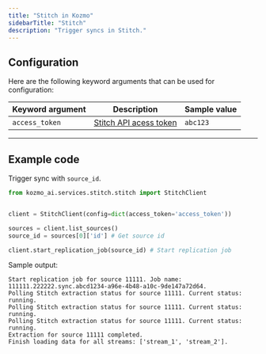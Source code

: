```yaml
---
title: "Stitch in Kozmo"
sidebarTitle: "Stitch"
description: "Trigger syncs in Stitch."
---
```


## Configuration

Here are the following keyword arguments that can be used for configuration:

| Keyword argument | Description | Sample value |
| --- | --- | --- |
| `access_token` | [Stitch API acess token](https://www.stitchdata.com/docs/developers/stitch-connect/api#obtain-access-token) | `abc123` |

---

## Example code

Trigger sync with `source_id`.
```python
from kozmo_ai.services.stitch.stitch import StitchClient


client = StitchClient(config=dict(access_token='access_token'))

sources = client.list_sources()
source_id = sources[0]['id'] # Get source id

client.start_replication_job(source_id) # Start replication job
```

Sample output:

```
Start replication job for source 11111. Job name: 111111.222222.sync.abcd1234-a96e-4b48-a10c-9de147a72d64.
Polling Stitch extraction status for source 11111. Current status: running.
Polling Stitch extraction status for source 11111. Current status: running.
Polling Stitch extraction status for source 11111. Current status: running.
Extraction for source 11111 completed.
Finish loading data for all streams: ['stream_1', 'stream_2'].
```
